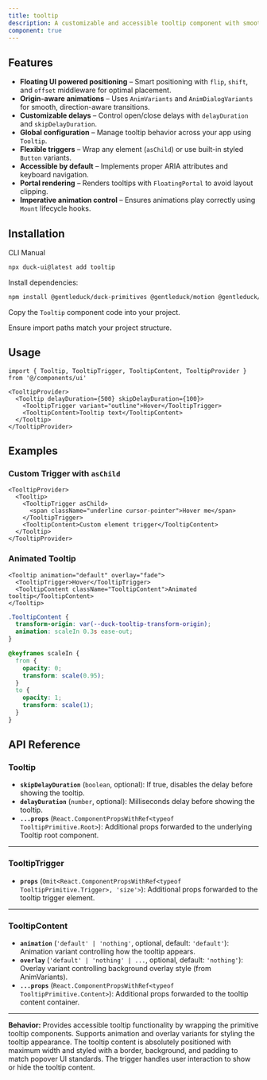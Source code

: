 ```yaml
---
title: tooltip
description: A customizable and accessible tooltip component with smooth animations, global configuration, and flexible triggers.
component: true
---
```


<ComponentPreview
  name="tooltip-1"
  description="tooltip"
/>

## Features

- **Floating UI powered positioning** – Smart positioning with `flip`, `shift`, and `offset` middleware for optimal placement.
- **Origin-aware animations** – Uses `AnimVariants` and `AnimDialogVariants` for smooth, direction-aware transitions.
- **Customizable delays** – Control open/close delays with `delayDuration` and `skipDelayDuration`.
- **Global configuration** – Manage tooltip behavior across your app using `Tooltip`.
- **Flexible triggers** – Wrap any element (`asChild`) or use built-in styled `Button` variants.
- **Accessible by default** – Implements proper ARIA attributes and keyboard navigation.
- **Portal rendering** – Renders tooltips with `FloatingPortal` to avoid layout clipping.
- **Imperative animation control** – Ensures animations play correctly using `Mount` lifecycle hooks.

## Installation

<Tabs defaultValue="cli">

<TabsList>
  <TabsTrigger value="cli">CLI</TabsTrigger>
  <TabsTrigger value="manual">Manual</TabsTrigger>
</TabsList>

<TabsContent value="cli">

```bash
npx duck-ui@latest add tooltip
````

</TabsContent>

<TabsContent value="manual">

<Steps>

<Step>Install dependencies:</Step>

```bash
npm install @gentleduck/duck-primitives @gentleduck/motion @gentleduck/variants @gentleduck/libs
```

<Step>Copy the `Tooltip` component code into your project.</Step>

<ComponentSource name="tooltip" />

<Step>Ensure import paths match your project structure.</Step>

</Steps>

</TabsContent>

</Tabs>

## Usage

```tsx
import { Tooltip, TooltipTrigger, TooltipContent, TooltipProvider } from '@/components/ui'

<TooltipProvider>
  <Tooltip delayDuration={500} skipDelayDuration={100}>
    <TooltipTrigger variant="outline">Hover</TooltipTrigger>
    <TooltipContent>Tooltip text</TooltipContent>
  </Tooltip>
</TooltipProvider>
```

## Examples

### Custom Trigger with `asChild`

```tsx
<TooltipProvider>
  <Tooltip>
    <TooltipTrigger asChild>
      <span className="underline cursor-pointer">Hover me</span>
    </TooltipTrigger>
    <TooltipContent>Custom element trigger</TooltipContent>
  </Tooltip>
</TooltipProvider>
```

### Animated Tooltip

```tsx
<Tooltip animation="default" overlay="fade">
  <TooltipTrigger>Hover</TooltipTrigger>
  <TooltipContent className="TooltipContent">Animated tooltip</TooltipContent>
</Tooltip>
```

```css
.TooltipContent {
  transform-origin: var(--duck-tooltip-transform-origin);
  animation: scaleIn 0.3s ease-out;
}

@keyframes scaleIn {
  from {
    opacity: 0;
    transform: scale(0.95);
  }
  to {
    opacity: 1;
    transform: scale(1);
  }
}
```

## API Reference

### **Tooltip**

* **`skipDelayDuration`** (`boolean`, optional): If true, disables the delay before showing the tooltip.
* **`delayDuration`** (`number`, optional): Milliseconds delay before showing the tooltip.
* **`...props`** (`React.ComponentPropsWithRef<typeof TooltipPrimitive.Root>`): Additional props forwarded to the underlying Tooltip root component.

---

### **TooltipTrigger**

* **`props`** (`Omit<React.ComponentPropsWithRef<typeof TooltipPrimitive.Trigger>, 'size'>`): Additional props forwarded to the tooltip trigger element.

---

### **TooltipContent**

* **`animation`** (`'default' | 'nothing'`, optional, default: `'default'`): Animation variant controlling how the tooltip appears.
* **`overlay`** (`'default' | 'nothing' | ...`, optional, default: `'nothing'`): Overlay variant controlling background overlay style (from AnimVariants).
* **`...props`** (`React.ComponentPropsWithRef<typeof TooltipPrimitive.Content>`): Additional props forwarded to the tooltip content container.

---

**Behavior:**
Provides accessible tooltip functionality by wrapping the primitive tooltip components. Supports animation and overlay variants for styling the tooltip appearance. The tooltip content is absolutely positioned with maximum width and styled with a border, background, and padding to match popover UI standards. The trigger handles user interaction to show or hide the tooltip content.
